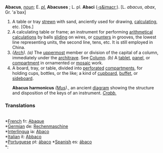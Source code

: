 '''Abacus''', ''[[noun (part of speech)|noun]]''; E. ''[[pl. (source)|pl.]]'' '''Abacuses''' ; L. pl. '''Abaci''' ([[-s&imacr]];). [L. ''abacus'', ''abax'', Gr. 'a`bax]

<ol>
<li>A table or tray [[strewn]] with sand, anciently used for drawing, [[calculating]], etc. [Obs.]

<li> A calculating table or frame; an instrument for performing [[arithmetical]] [[calculations]] by balls [[sliding]] on wires, or [[counters]] in grooves, the lowest line representing units, the second line, tens, etc. It is still employed in China.

<li> ''([[Arch (subject)|Arch]]).'' ''(a)'' The [[uppermost]] member or division of the capital of a column, immediately under the [[architrave]]. See [[Column]]. ''(b)'' A [[tablet]], [[panel]], or [[compartment]] in ornamented or [[mosaic]] work.

<li> A board, tray, or table, divided into [[perforated]] [[compartments]], for holding cups, bottles, or the like; a kind of [[cupboard]], [[buffet]], or [[sideboard]].

'''Abacus harmonicus''' ''([[Mus (subject)|Mus]]).'', an ancient [[diagram]] showing the structure and disposition of the keys of an instrument. ''[[Crabb. (source)|Crabb.]]''
</ol>
<P><H3>Translations</H3><BR>*[[French]] fr: [[Abaque]]<BR>*[[Germian]] de: [[Rechenmaschine]]<BR>*[[Interlingua]] ia: [[Abaco]]<BR>*[[Italian]] it: [[Abbaco]]<BR>*[[Portuguese]] pt: [[ ábaco]] *[[Spanish]] es: [[ ábaco]]<BR>*[[]]: [[]]
